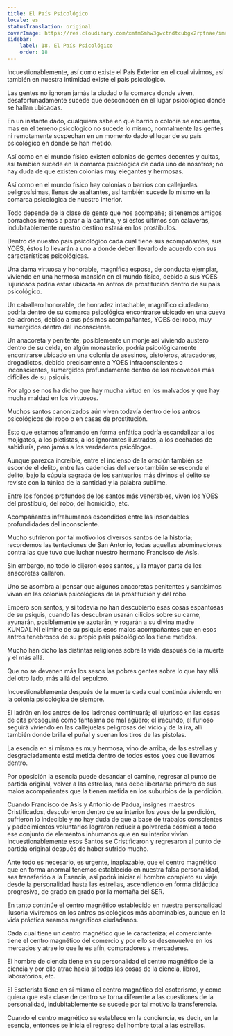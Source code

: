 ```yaml
---
title: El País Psicológico
locale: es
statusTranslation: original
coverImage: https://res.cloudinary.com/xmfm6mhw3gwctndtcubgx2rptnae/image/upload/v1741354419/small_cover_la_gran_rebelion_28716e29d2.webp
sidebar:
    label: 18. El País Psicológico
    order: 18
---
```

Incuestionablemente, así como existe el País Exterior en el cual vivimos, así también en nuestra intimidad existe el país psicológico.

Las gentes no ignoran jamás la ciudad o la comarca donde viven, desafortunadamente sucede que desconocen en el lugar psicológico donde se hallan ubicadas.

En un instante dado, cualquiera sabe en qué barrio o colonia se encuentra, mas en el terreno psicológico no sucede lo mismo, normalmente las gentes ni remotamente sospechan en un momento dado el lugar de su país psicológico en donde se han metido.

Así como en el mundo físico existen colonias de gentes decentes y cultas, así también sucede en la comarca psicológica de cada uno de nosotros; no hay duda de que existen colonias muy elegantes y hermosas.

Así como en el mundo físico hay colonias o barrios con callejuelas peligrosísimas, llenas de asaltantes, así también sucede lo mismo en la comarca psicológica de nuestro interior.

Todo depende de la clase de gente que nos acompañe; si tenemos amigos borrachos iremos a parar a la cantina, y si estos últimos son calaveras, indubitablemente nuestro destino estará en los prostíbulos.

Dentro de nuestro país psicológico cada cual tiene sus acompañantes, sus YOES, éstos lo llevarán a uno a donde deben llevarlo de acuerdo con sus características psicológicas.

Una dama virtuosa y honorable, magnífica esposa, de conducta ejemplar, viviendo en una hermosa mansión en el mundo físico, debido a sus YOES lujuriosos podría estar ubicada en antros de prostitución dentro de su país psicológico.

Un caballero honorable, de honradez intachable, magnífico ciudadano, podría dentro de su comarca psicológica encontrarse ubicado en una cueva de ladrones, debido a sus pésimos acompañantes, YOES del robo, muy sumergidos dentro del inconsciente.

Un anacoreta y penitente, posiblemente un monje así viviendo austero dentro de su celda, en algún monasterio, podría psicológicamente encontrarse ubicado en una colonia de asesinos, pistoleros, atracadores, drogadictos, debido precisamente a YOES infraconscientes o inconscientes, sumergidos profundamente dentro de los recovecos más difíciles de su psiquis.

Por algo se nos ha dicho que hay mucha virtud en los malvados y que hay mucha maldad en los virtuosos.

Muchos santos canonizados aún viven todavía dentro de los antros psicológicos del robo o en casas de prostitución.

Esto que estamos afirmando en forma enfática podría escandalizar a los mojigatos, a los pietistas, a los ignorantes ilustrados, a los dechados de sabiduría, pero jamás a los verdaderos psicólogos.

Aunque parezca increíble, entre el incienso de la oración también se esconde el delito, entre las cadencias del verso también se esconde el delito, bajo la cúpula sagrada de los santuarios más divinos el delito se reviste con la túnica de la santidad y la palabra sublime.

Entre los fondos profundos de los santos más venerables, viven los YOES del prostíbulo, del robo, del homicidio, etc.

Acompañantes infrahumanos escondidos entre las insondables profundidades del inconsciente.

Mucho sufrieron por tal motivo los diversos santos de la historia; recordemos las tentaciones de San Antonio, todas aquellas abominaciones contra las que tuvo que luchar nuestro hermano Francisco de Asís.

Sin embargo, no todo lo dijeron esos santos, y la mayor parte de los anacoretas callaron.

Uno se asombra al pensar que algunos anacoretas penitentes y santísimos vivan en las colonias psicológicas de la prostitución y del robo.

Empero son santos, y si todavía no han descubierto esas cosas espantosas de su psiquis, cuando las descubran usarán cilicios sobre su carne, ayunarán, posiblemente se azotarán, y rogarán a su divina madre KUNDALINI elimine de su psiquis esos malos acompañantes que en esos antros tenebrosos de su propio país psicológico los tiene metidos.

Mucho han dicho las distintas religiones sobre la vida después de la muerte y el más allá.

Que no se devanen más los sesos las pobres gentes sobre lo que hay allá del otro lado, más allá del sepulcro.

Incuestionablemente después de la muerte cada cual continúa viviendo en la colonia psicológica de siempre.

El ladrón en los antros de los ladrones continuará; el lujurioso en las casas de cita proseguirá como fantasma de mal agüero; el iracundo, el furioso seguirá viviendo en las callejuelas peligrosas del vicio y de la ira, allí también donde brilla el puñal y suenan los tiros de las pistolas.

La esencia en sí misma es muy hermosa, vino de arriba, de las estrellas y desgraciadamente está metida dentro de todos estos yoes que llevamos dentro.

Por oposición la esencia puede desandar el camino, regresar al punto de partida original, volver a las estrellas, mas debe libertarse primero de sus malos acompañantes que la tienen metida en los suburbios de la perdición.

Cuando Francisco de Asís y Antonio de Padua, insignes maestros Cristificados, descubrieron dentro de su interior los yoes de la perdición, sufrieron lo indecible y no hay duda de que a base de trabajos conscientes y padecimientos voluntarios lograron reducir a polvareda cósmica a todo ese conjunto de elementos inhumanos que en su interior vivían. Incuestionablemente esos Santos se Cristificaron y regresaron al punto de partida original después de haber sufrido mucho.

Ante todo es necesario, es urgente, inaplazable, que el centro magnético que en forma anormal tenemos establecido en nuestra falsa personalidad, sea transferido a la Esencia, así podrá iniciar el hombre completo su viaje desde la personalidad hasta las estrellas, ascendiendo en forma didáctica progresiva, de grado en grado por la montaña del SER.

En tanto continúe el centro magnético establecido en nuestra personalidad ilusoria viviremos en los antros psicológicos más abominables, aunque en la vida práctica seamos magníficos ciudadanos.

Cada cual tiene un centro magnético que le caracteriza; el comerciante tiene el centro magnético del comercio y por ello se desenvuelve en los mercados y atrae lo que le es afín, compradores y mercaderes.

El hombre de ciencia tiene en su personalidad el centro magnético de la ciencia y por ello atrae hacia sí todas las cosas de la ciencia, libros, laboratorios, etc.

El Esoterista tiene en sí mismo el centro magnético del esoterismo, y como quiera que esta clase de centro se torna diferente a las cuestiones de la personalidad, indubitablemente se sucede por tal motivo la transferencia.

Cuando el centro magnético se establece en la conciencia, es decir, en la esencia, entonces se inicia el regreso del hombre total a las estrellas.
